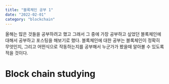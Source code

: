 ```yaml
---
title: "블록체인 공부 1"
date: "2022-02-01"
category: "blockchain"
---
```


올해는 많은 것들을 공부하려고 했고 그래서 그 중에 가장 공부하고 싶었던 블록체인에 대해서 공부하고 포스팅을 해보기로 했다.
블록체인에 대한 공부는 블록체인이 정확히 무엇인지, 그리고 어떤식으로 작동하는지를 공부해서 누군가가 봤을때 알아볼 수 있도록 적을 것이다.

# Block chain studying
